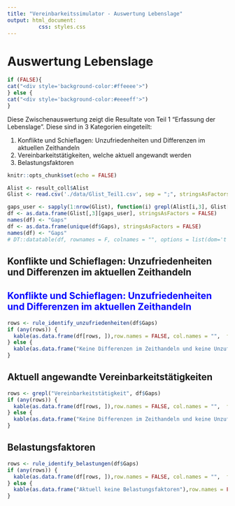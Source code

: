 ```yaml
---
title: "Vereinbarkeitssimulator - Auswertung Lebenslage"
output: html_document:
          css: styles.css
---
```

<h1>
Auswertung Lebenslage
</h1>


<style>
div.blue pre { background-color:#ffeeee; }
.nextsteps {
  color: blue;
}
</style>

```r
if (FALSE){
cat("<div style='background-color:#ffeeee'>")
} else {
cat("<div style='background-color:#eeeeff'>")
}
```
Diese Zwischenauswertung zeigt die Resultate von Teil 1 "Erfassung der Lebenslage". Diese sind in 3 Kategorien eingeteilt:
</div>

1. Konflikte und Schieflagen: Unzufriedenheiten und Differenzen im aktuellen Zeithandeln 
1. Vereinbarkeitstätigkeiten, welche aktuell angewandt werden  
1. Belastungsfaktoren  

```r
knitr::opts_chunk$set(echo = FALSE)
```

```r
Alist <- result_coll$Alist
Glist <- read.csv('./data/Glist_Teil1.csv', sep = ";", stringsAsFactors = FALSE, encoding = "UTF-8")
```

```r
gaps_user <- sapply(1:nrow(Glist), function(i) grepl(Alist[i,3], Glist[i,4]))
df <- as.data.frame(Glist[,3][gaps_user], stringsAsFactors = FALSE)
names(df) <- "Gaps"
df <- as.data.frame(unique(df$Gaps), stringsAsFactors = FALSE)
names(df) <- "Gaps"
# DT::datatable(df, rownames = F, colnames = "", options = list(dom='t',ordering=F, pageLength = 20))
```


## Konflikte und Schieflagen: Unzufriedenheiten und Differenzen im aktuellen Zeithandeln

<h2 class="nextsteps">Konflikte und Schieflagen: Unzufriedenheiten und Differenzen im aktuellen Zeithandeln</h2>

```r
rows <- rule_identify_unzufriedenheiten(df$Gaps)
if (any(rows)) {
  kable(as.data.frame(df[rows, ]),row.names = FALSE, col.names = "",  format = "html") %>% kable_styling(bootstrap_options = c("striped", "hover")) %>% row_spec(1, background = "#ffeeee")
} else {
  kable(as.data.frame("Keine Differenzen im Zeithandeln und keine Unzufriedenheiten"),row.names = FALSE, col.names = "",  format = "html") %>% kable_styling(bootstrap_options = c("striped", "hover")) %>% row_spec(1, background = "#ffeeee")
}
```

## Aktuell angewandte Vereinbarkeitstätigkeiten
```r
rows <- grepl("Vereinbarkeitstätigkeit", df$Gaps)
if (any(rows)) {
  kable(as.data.frame(df[rows, ]),row.names = FALSE, col.names = "",  format = "html") %>% kable_styling(bootstrap_options = c("striped", "hover"))
} else {
  kable(as.data.frame("Keine Differenzen im Zeithandeln und keine Unzufriedenheiten"),row.names = FALSE, col.names = "",  format = "html") %>% kable_styling(bootstrap_options = c("striped", "hover"))
}
```

## Belastungsfaktoren
```r
rows <- rule_identify_belastungen(df$Gaps)
if (any(rows)) {
  kable(as.data.frame(df[rows, ]),row.names = FALSE, col.names = "",  format = "html") %>% kable_styling(bootstrap_options = c("striped", "hover"))
} else {
  kable(as.data.frame("Aktuell keine Belastungsfaktoren"),row.names = FALSE, col.names = "",  format = "html") %>% kable_styling(bootstrap_options = c("striped", "hover"))
}
```
